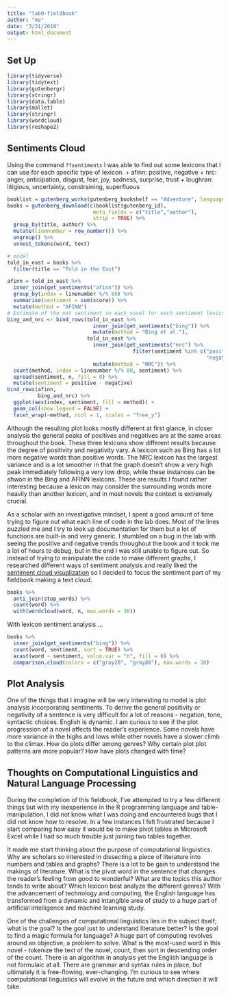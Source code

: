 ```yaml
---
title: "lab9-fieldbook"
author: "me"
date: "3/31/2018"
output: html_document
---
```


## Set Up
```r
library(tidyverse)
library(tidytext)
library(gutenbergr)
library(stringr)
library(data.table)
library(mallet)
library(stringr)
library(wordcloud)
library(reshape2)
```

## Sentiments Cloud

Using the command `??sentiments` I was able to find out some lexicons that I can use for each specific type of lexicon.
+ afinn: positive, negative
+ nrc: anger, anticipation, disgust, fear, joy, sadness, surprise, trust
+ loughran: litigious, uncertainty, constraining, superfluous

```r
booklist = gutenberg_works(gutenberg_bookshelf == "Adventure", languages = "en", only_text = TRUE)
books = gutenberg_download(c(booklist$gutenberg_id),
                            meta_fields = c("title","author"),
                            strip = TRUE) %>%
  group_by(title, author) %>%
  mutate(linenumber = row_number()) %>%
  ungroup() %>%
  unnest_tokens(word, text)

# model
told_in_east = books %>%
  filter(title == "Told in the East")

afinn = told_in_east %>%
  inner_join(get_sentiments("afinn")) %>%
  group_by(index = linenumber %/% 80) %>%
  summarise(sentiment = sum(score)) %>%
  mutate(method = "AFINN")
# Estimate of the net sentiment in each novel for each sentiment lexicon
bing_and_nrc <- bind_rows(told_in_east %>% 
                            inner_join(get_sentiments("bing")) %>%
                            mutate(method = "Bing et al."),
                          told_in_east %>% 
                            inner_join(get_sentiments("nrc") %>% 
                                         filter(sentiment %in% c("positive", 
                                                                 "negative"))) %>%
                            mutate(method = "NRC")) %>%
  count(method, index = linenumber %/% 80, sentiment) %>%
  spread(sentiment, n, fill = 0) %>%
  mutate(sentiment = positive - negative)
bind_rows(afinn, 
          bing_and_nrc) %>%
  ggplot(aes(index, sentiment, fill = method)) +
  geom_col(show.legend = FALSE) +
  facet_wrap(~method, ncol = 1, scales = "free_y")
```

Although the resulting plot looks mostly different at first glance, in closer analysis the general peaks of positives and negatives are at the same areas throughout the book. These three lexicons show different results because the degree of positivity and negativity vary. A lexicon such as Bing has a lot more negative words than positive words. The NRC lexicon has the largest variance and is a lot smoother in that the graph doesn't show a very high peak immediately following a very low drop, while these instances can be shwon in the Bing and AFINN lexicons. These are results I found rather interesting because a lexicon may consider the surrounding words more heavily than another lexicon, and in most novels the context is extremely crucial.

As a scholar with an investigative mindset, I spent a good amount of time trying to figure out what each line of code in the lab does. Most of the lines puzzled me and I try to look up documentation for them but a lot of functions are built-in and very generic. I stumbled on a bug in the lab with seeing the positive and negative trends throughout the book and it took me a lot of hours to debug, but in the end I was still unable to figure out. So instead of trying to manipulate the code to make different graphs, I researched different ways of sentiment analysis and really liked the [sentiment cloud visualization](https://www.tidytextmining.com/sentiment.html) so I decided to focus the sentiment part of my fieldbook making a text cloud.

```r
books %>%
  anti_join(stop_words) %>%
  count(word) %>%
  with(wordcloud(word, n, max.words = 30))
```

With lexicon sentiment analysis ... 

```r
books %>%
  inner_join(get_sentiments("bing")) %>%
  count(word, sentiment, sort = TRUE) %>%
  acast(word ~ sentiment, value.var = "n", fill = 0) %>%
  comparison.cloud(colors = c("gray20", "gray80"), max.words = 30)

```

## Plot Analysis

One of the things that I imagine will be very interesting to model is plot analysis incorporating sentiments. To derive the general positivity or negativity of a sentence is very difficult for a lot of reasons - negation, tone, syntactic choices. English is dynamic. I am curious to see if the plot progression of a novel affects the reader's experience. Some novels have more variance in the highs and lows while other novels have a slower climb to the climax. How do plots differ among genres? Why certain plot plot patterns are more popular? How have plots changed with time?

## Thoughts on Computational Linguistics and Natural Language Processing

During the completion of this fieldbook, I've attempted to try a few different things but with my inexperience in the R programming language and table-manipulation, I did not know what I was doing and encountered bugs that I did not know how to resolve. In a few instances I felt frustrated because I start comparing how easy it would be to make pivot tables in Microsoft Excel while I had so much trouble just joining two tables together.

It made me start thinking about the purpose of computational linguistics. Why are scholars so interested in dissecting a piece of literature into numbers and tables and graphs? There is a lot to be gain to understand the makings of literature. What is the pivot word in the sentence that changes the reader's feeling from good to wonderful? What are the topics this author tends to write about? Which lexicon best analyze the different genres? With the advancement of technology and computing, the English language has transformed from a dynamic and intangible area of study to a huge part of artificial intelligence and machine learning study.

One of the challenges of computational linguistics lies in the subject itself; what is the goal? Is the goal just to understand literature better? Is the goal to find a magic formula for language? A huge part of computing revolves around an objective, a problem to solve. What is the most-used word in this novel - tokenize the text of the novel, count, then sort in descending order of the count. There is an algorithm in analysis yet the English language is not formulaic at all. There are grammar and syntax rules in place, but ultimately it is free-flowing, ever-changing. I'm curious to see where computational linguistics will evolve in the future and which direction it will take.














